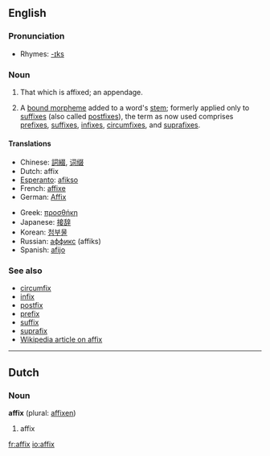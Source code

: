 {{see|Affix}}
==English==

===Pronunciation===
*Rhymes: [[Rhymes:English:-ɪks|-ɪks]]

===Noun===
{{en-noun|es}}
#That which is affixed; an appendage.
#{{linguistics}} A [[bound morpheme]] added to a word's [[stem]]; formerly applied only to [[suffix]]es (also called [[postfix]]es), the term as now used comprises [[prefix]]es, [[suffix]]es, [[infix]]es, [[circumfix]]es, and [[suprafix]]es.

====Translations====
{{top}}
*Chinese: [[詞綴]], [[词缀]]
*Dutch: affix {{n}}
*[[Esperanto]]: [[afikso]]
*French: [[affixe]]
*German: [[Affix]] {{n}}
{{mid}}
*Greek: [[προσθήκη]] {{f}}
*Japanese: [[接辞]]
*Korean: [[첨부물]]
*Russian: [[аффикс]] {{n}} (affiks)
*Spanish: [[afijo]] {{m}}
{{bottom}}

===See also===
*[[circumfix]]
*[[infix]]
*[[postfix]]
*[[prefix]]
*[[suffix]]
*[[suprafix]]
*[[w:Affix|Wikipedia article on affix]]

----

==Dutch==
===Noun===
'''affix''' {{n}} (plural: [[affixen]])

# affix

[[fr:affix]]
[[io:affix]]